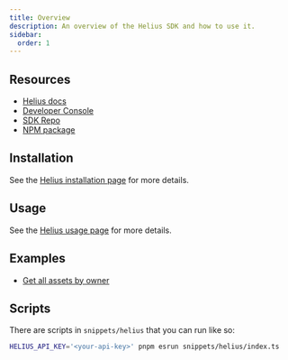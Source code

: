 ```yaml
---
title: Overview
description: An overview of the Helius SDK and how to use it.
sidebar:
  order: 1
---
```


## Resources

- [Helius docs](https://docs.helius.dev/)
- [Developer Console](https://dev.helius.dev/)
- [SDK Repo](https://github.com/helius-labs/helius-sdk)
- [NPM package](https://npm.im/helius-sdk)

## Installation

See the [Helius installation page](/helius/installation) for more details.

## Usage

See the [Helius usage page](/helius/usage) for more details.

## Examples

- [Get all assets by owner](/helius/example-get-all-assets-by-owner)

## Scripts

There are scripts in `snippets/helius` that you can run like so:

```sh
HELIUS_API_KEY='<your-api-key>' pnpm esrun snippets/helius/index.ts
```
